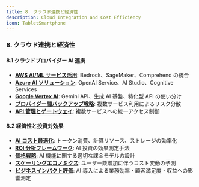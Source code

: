 ```yaml
---
title: 8. クラウド連携と経済性
description: Cloud Integration and Cost Efficiency
icon: TabletSmartphone
---
```


### 8. クラウド連携と経済性

#### 8.1 クラウドプロバイダー AI 連携

- [**AWS AI/ML サービス活用**](./08-cloud-integration-and-cost-efficiency/01-01_leveraging_aws_ai_ml_services): Bedrock、SageMaker、Comprehend の統合
- [**Azure AI ソリューション**](./08-cloud-integration-and-cost-efficiency/01-02_azure_ai_solution): OpenAI Service、AI Studio、Cognitive Services
- [**Google Vertex AI**](./08-cloud-integration-and-cost-efficiency/01-03_google_vertex_ai): Gemini API、生成 AI 基盤、特化型 API の使い分け
- [**プロバイダー間バックアップ戦略**](.08-cloud-integration-and-cost-efficiency/01-04_cross_provider_backup_strategy): 複数サービス利用によるリスク分散
- [**API 管理とゲートウェイ**](./08-cloud-integration-and-cost-efficiency/01-05_api_management_and_gateway): 複数サービスへの統一アクセス制御

#### 8.2 経済性と投資対効果

- [**AI コスト最適化**](./08-cloud-integration-and-cost-efficiency/02-01_ai_cost_optimization): トークン消費、計算リソース、ストレージの効率化
- [**ROI 分析フレームワーク**](./08-cloud-integration-and-cost-efficiency/02-02_roi_analysis_framework): AI 投資の効果測定手法
- [**価格戦略**](./08-cloud-integration-and-cost-efficiency/02-03_pricing_strategy): AI 機能に関する適切な課金モデルの設計
- [**スケーリングエコノミクス**](./08-cloud-integration-and-cost-efficiency/02-04_economies_of_scale): ユーザー数増加に伴うコスト変動の予測
- [**ビジネスインパクト評価**](./08-cloud-integration-and-cost-efficiency/02-05_business_impact_assessment): AI 導入による業務効率・顧客満足度・収益への影響測定
